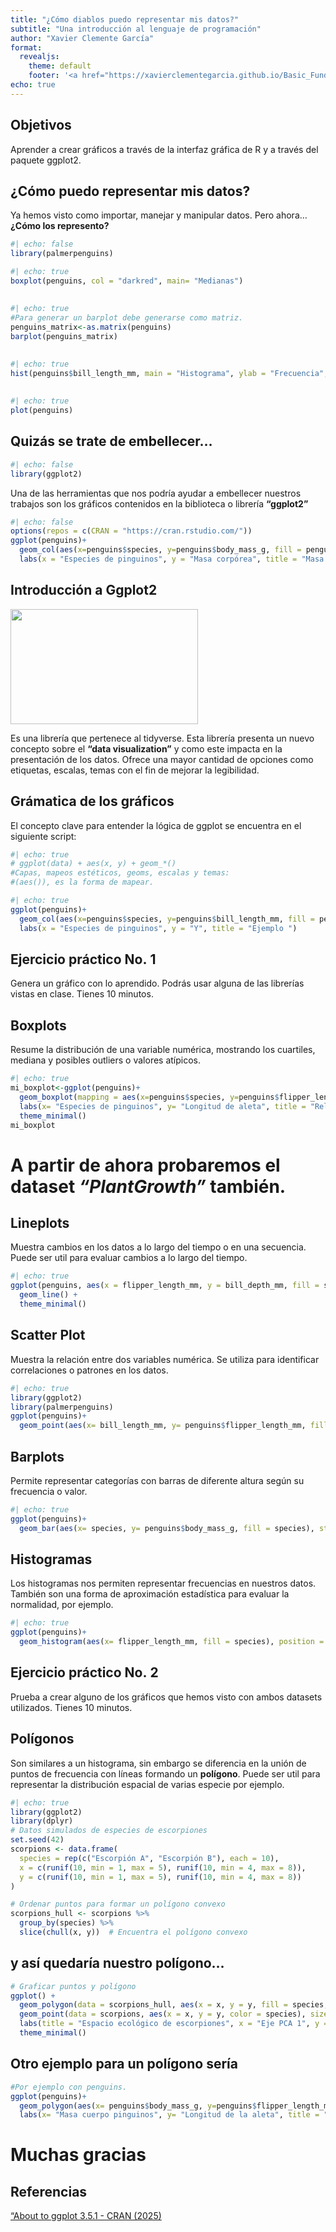 ```yaml
---
title: "¿Cómo diablos puedo representar mis datos?"
subtitle: "Una introducción al lenguaje de programación"
author: "Xavier Clemente García"
format: 
  revealjs:
    theme: default
    footer: '<a href="https://xavierclementegarcia.github.io/Basic_Fundamentals_of_R/" target="_blank">Fundaments Basic R</a>'
echo: true
---
```


## Objetivos

Aprender a crear gráficos a través de la interfaz gráfica de R y a través del paquete ggplot2.

## ¿Cómo puedo representar mis datos? {.smaller}

Ya hemos visto como importar, manejar y manipular datos. Pero ahora... **¿Cómo los represento?**

```r
#| echo: false
library(palmerpenguins)
```

```r
#| echo: true
boxplot(penguins, col = "darkred", main= "Medianas")
```

## 

```r
#| echo: true
#Para generar un barplot debe generarse como matriz. 
penguins_matrix<-as.matrix(penguins)
barplot(penguins_matrix)

```

## 

```r
#| echo: true
hist(penguins$bill_length_mm, main = "Histograma", ylab = "Frecuencia", col = "gold", xlab = "Eje x")
```

## 

```r
#| echo: true
plot(penguins)
```

## Quizás se trate de embellecer... {.smaller}

```r
#| echo: false
library(ggplot2)

```

Una de las herramientas que nos podría ayudar a embellecer nuestros trabajos son los gráficos contenidos en la biblioteca o librería **"ggplot2"**

```r
#| echo: false
options(repos = c(CRAN = "https://cran.rstudio.com/"))
ggplot(penguins)+
  geom_col(aes(x=penguins$species, y=penguins$body_mass_g, fill = penguins$species), position = "stack")+
  labs(x = "Especies de pinguinos", y = "Masa corpórea", title = "Masa corpórea de los pinguinos")


```

## Introducción a Ggplot2 {.smaller}

![](images/ggplot2.png){fig-align="center" width="300" height="184"}

Es una librería que pertenece al tidyverse. Esta librería presenta un nuevo concepto sobre el **"data visualization"** y como este impacta en la presentación de los datos. Ofrece una mayor cantidad de opciones como etiquetas, escalas, temas con el fin de mejorar la legibilidad.

## Grámatica de los gráficos {.smaller}

El concepto clave para entender la lógica de ggplot se encuentra en el siguiente script:

```r
#| echo: true
# ggplot(data) + aes(x, y) + geom_*()
#Capas, mapeos estéticos, geoms, escalas y temas: 
#(aes()), es la forma de mapear. 

```

```r
#| echo: true
ggplot(penguins)+
  geom_col(aes(x=penguins$species, y=penguins$bill_length_mm, fill = penguins$species), position = "stack")+
  labs(x = "Especies de pinguinos", y = "Y", title = "Ejemplo ")


```

## Ejercicio práctico No. 1 {background-color="#806040"}

Genera un gráfico con lo aprendido. Podrás usar alguna de las librerías vistas en clase. Tienes 10 minutos.

## Boxplots {.smaller}
Resume la distribución de una variable numérica, mostrando los cuartiles, mediana y posibles outliers o valores atípicos. 
```r
#| echo: true
mi_boxplot<-ggplot(penguins)+
  geom_boxplot(mapping = aes(x=penguins$species, y=penguins$flipper_length_mm, fill= penguins$species))+
  labs(x= "Especies de pinguinos", y= "Longitud de aleta", title = "Relación entre la longitud de la aleta y pinguinos", subtitle = "Datos reportados para pinguinos")+
  theme_minimal()
mi_boxplot
```
# A partir de ahora probaremos el dataset *"PlantGrowth"* también. {.smaller}


## Lineplots {.smaller}
Muestra cambios en los datos a lo largo del tiempo o en una secuencia. Puede ser util para evaluar cambios a lo largo del tiempo. 
```r
#| echo: true
ggplot(penguins, aes(x = flipper_length_mm, y = bill_depth_mm, fill = species, color = species)) +
  geom_line() +
  theme_minimal()


```


## Scatter Plot {.smaller}
Muestra la relación entre dos variables numérica. Se utiliza para identificar correlaciones o patrones en los datos. 

```r
#| echo: true
library(ggplot2)
library(palmerpenguins)
ggplot(penguins)+
  geom_point(aes(x= bill_length_mm, y= penguins$flipper_length_mm, fill = species, color= species), stat = "identity", position= "identity")
```


## Barplots {.smaller}
Permite representar categorías con barras de diferente altura según su frecuencia o valor.

```r
#| echo: true
ggplot(penguins)+
  geom_bar(aes(x= species, y= penguins$body_mass_g, fill = species), stat = "identity")

```


## Histogramas {.smaller}
Los histogramas nos permiten representar frecuencias en nuestros datos. También son una forma de aproximación estadística para evaluar la normalidad, por ejemplo. 
```r
#| echo: true
ggplot(penguins)+
  geom_histogram(aes(x= flipper_length_mm, fill = species), position = "identity")

```

## Ejercicio práctico No. 2 {background-color="#806040"}

Prueba a crear alguno de los gráficos que hemos visto con ambos datasets utilizados. Tienes 10 minutos. 

## Polígonos {.smaller}
Son similares a un histograma, sin embargo se diferencia en la unión de puntos de frecuencia con líneas formando un **polígono**. Puede ser util para representar la distribución espacial de varias especie por ejemplo. 

```r
#| echo: true
library(ggplot2)
library(dplyr)
# Datos simulados de especies de escorpiones
set.seed(42)
scorpions <- data.frame(
  species = rep(c("Escorpión A", "Escorpión B"), each = 10),
  x = c(runif(10, min = 1, max = 5), runif(10, min = 4, max = 8)),
  y = c(runif(10, min = 1, max = 5), runif(10, min = 4, max = 8))
)

# Ordenar puntos para formar un polígono convexo
scorpions_hull <- scorpions %>%
  group_by(species) %>%
  slice(chull(x, y))  # Encuentra el polígono convexo
```
## y así quedaría nuestro polígono... {.smaller}
```r
# Graficar puntos y polígono
ggplot() +
  geom_polygon(data = scorpions_hull, aes(x = x, y = y, fill = species, group = species), alpha = 0.3) +
  geom_point(data = scorpions, aes(x = x, y = y, color = species), size = 3) +
  labs(title = "Espacio ecológico de escorpiones", x = "Eje PCA 1", y = "Eje PCA 2") +
  theme_minimal()
```


## Otro ejemplo para un polígono sería

```r
#Por ejemplo con penguins. 
ggplot(penguins)+
  geom_polygon(aes(x= penguins$body_mass_g, y=penguins$flipper_length_mm, fill= species), stat = "identity", position = "identity")+
  labs(x= "Masa cuerpo pinguinos", y= "Longitud de la aleta", title = "Relación entre la longitud ", subtitle = "Subtitulos")
```

# Muchas gracias {.smaller}

## Referencias {.smaller}

["About to ggplot 3.5.1 - CRAN (2025)](https://ggplot2.tidyverse.org/)
